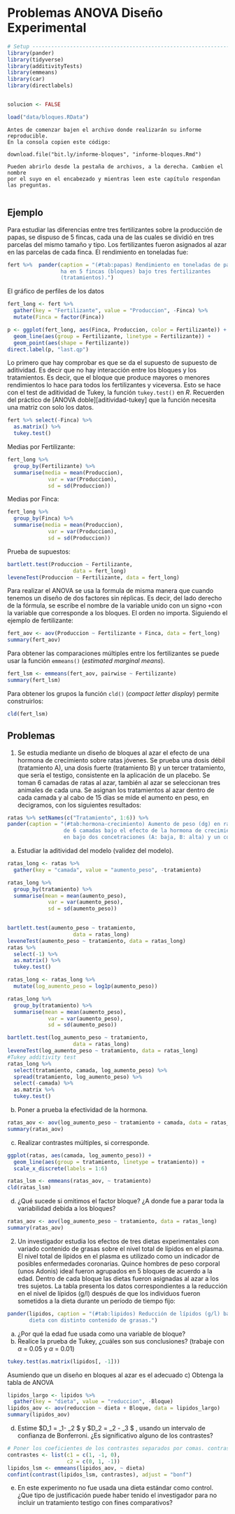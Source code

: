 # Problemas ANOVA Diseño Experimental


```r
# Setup -------------------------------------------------------------------
library(pander)
library(tidyverse)
library(additivityTests)
library(emmeans)
library(car)
library(directlabels)


solucion <- FALSE

load("data/bloques.RData")
```

```block
Antes de comenzar bajen el archivo donde realizarán su informe reproducible. 
En la consola copien este código:

```

`download.file("bit.ly/informe-bloques", "informe-bloques.Rmd")`

```block
Pueden abrirlo desde la pestaña de archivos, a la derecha. Cambien el nombre 
por el suyo en el encabezado y mientras leen este capítulo respondan las preguntas.


```

## Ejemplo

Para estudiar las diferencias entre tres fertilizantes sobre la
producción de papas, se dispuso de 5 fincas, cada una de las cuales se dividió
en tres parcelas del mismo tamaño y tipo. Los fertilizantes fueron asignados al
azar en las parcelas de cada finca. El rendimiento en toneladas fue:


```r
fert %>%  pander(caption = "(#tab:papas) Rendimiento en toneladas de papa por
                 ha en 5 fincas (bloques) bajo tres fertilizantes 
                 (tratamientos).")

```

El gráfico de perfiles de los datos

```r
fert_long <- fert %>%
  gather(key = "Fertilizante", value = "Produccion", -Finca) %>% 
  mutate(Finca = factor(Finca))

p <- ggplot(fert_long, aes(Finca, Produccion, color = Fertilizante)) +
  geom_line(aes(group = Fertilizante, linetype = Fertilizante)) +
  geom_point(aes(shape = Fertilizante))
direct.label(p, "last.qp")
```

Lo primero que hay comprobar es que se da el supuesto de supuesto de aditividad.
Es decir que no hay interacción entre los bloques y los tratamientos. Es decir,
que el bloque que produce mayores o menores rendimientos lo hace para todos los 
fertilizantes y viceversa. Esto se hace con el test de aditividad de Tukey, 
la función `tukey.test()` en *R*. Recuerden del práctico de 
[ANOVA doble][aditividad-tukey] que la función necesita una matriz con solo
los datos.

```r
fert %>% select(-Finca) %>% 
  as.matrix() %>% 
  tukey.test()
```

Medias por Fertilizante:

```r
fert_long %>% 
  group_by(Fertilizante) %>% 
  summarise(media = mean(Produccion),
             var = var(Produccion),
             sd = sd(Produccion))
```

Medias por Finca:

```r
fert_long %>% 
  group_by(Finca) %>% 
  summarise(media = mean(Produccion),
             var = var(Produccion),
             sd = sd(Produccion))
```

Prueba de supuestos:

```r
bartlett.test(Produccion ~ Fertilizante, 
                     data = fert_long)
leveneTest(Produccion ~ Fertilizante, data = fert_long)

```

Para realizar el ANOVA se usa la formula de misma manera que cuando tenemos un diseño
de dos factores sin réplicas. Es decir, del lado derecho de la fórmula, se escribe
el nombre de la variable unido con un signo `+`con la variable que corresponde a los
bloques. El orden no importa. Siguiendo el ejemplo de fertilizante:

```r
fert_aov <- aov(Produccion ~ Fertilizante + Finca, data = fert_long)
summary(fert_aov)
```

Para obtener las comparaciones múltiples entre los fertilizantes se puede usar
la función `emmeans()` (*estimated marginal means*).

```r
fert_lsm <- emmeans(fert_aov, pairwise ~ Fertilizante)
summary(fert_lsm)
```

Para obtener los grupos la función `cld()` (*compact letter display*) permite 
construirlos:

```r
cld(fert_lsm)
```


## Problemas

1. Se estudia mediante un diseño de bloques al azar el efecto de una hormona
de crecimiento sobre ratas jóvenes. Se prueba una dosis débil (tratamiento A),
una dosis fuerte (tratamiento B) y un tercer tratamiento, que sería el testigo,
consistente en la aplicación de un placebo. Se toman 6 camadas de ratas al
azar, también al azar se seleccionan tres animales de cada una. Se asignan
los tratamientos al azar dentro de cada camada y al cabo de 15 días se mide el
aumento en peso, en decigramos, con los siguientes resultados:

```r
ratas %>% setNames(c("Tratamiento", 1:6)) %>% 
pander(caption = "(#tab:hormona-crecimiento) Aumento de peso (dg) en ratas
                  de 6 camadas bajo el efecto de la hormona de crecimiento
                  en bajo dos concetraciones (A: baja, B: alta) y un control.")
```

a)	Estudiar la aditividad del modelo (validez del modelo).

```r
ratas_long <- ratas %>% 
  gather(key = "camada", value = "aumento_peso", -tratamiento)

ratas_long %>% 
  group_by(tratamiento) %>% 
  summarise(mean = mean(aumento_peso),
             var = var(aumento_peso),
             sd = sd(aumento_peso))
  

bartlett.test(aumento_peso ~ tratamiento, 
                     data = ratas_long)
leveneTest(aumento_peso ~ tratamiento, data = ratas_long)
ratas %>%
  select(-1) %>% 
  as.matrix() %>% 
  tukey.test()


```

```r
ratas_long <- ratas_long %>% 
  mutate(log_aumento_peso = log1p(aumento_peso))

ratas_long %>% 
  group_by(tratamiento) %>% 
  summarise(mean = mean(aumento_peso),
             var = var(aumento_peso),
             sd = sd(aumento_peso))

bartlett.test(log_aumento_peso ~ tratamiento, 
                     data = ratas_long)
leveneTest(log_aumento_peso ~ tratamiento, data = ratas_long)
#Tukey additivity test
ratas_long %>% 
  select(tratamiento, camada, log_aumento_peso) %>%
  spread(tratamiento, log_aumento_peso) %>% 
  select(-camada) %>% 
  as.matrix %>% 
  tukey.test()

```

b)	Poner a prueba la efectividad de la hormona.

```r
ratas_aov <- aov(log_aumento_peso ~ tratamiento + camada, data = ratas_long)
summary(ratas_aov)
```


c)	Realizar contrastes múltiples, si corresponde.

```r
ggplot(ratas, aes(camada, log_aumento_peso)) +
  geom_line(aes(group = tratamiento, linetype = tratamiento)) +
  scale_x_discrete(labels = 1:6)
```

```r
ratas_lsm <- emmeans(ratas_aov, ~ tratamiento)
cld(ratas_lsm)
```

d) ¿Qué sucede si omitimos el factor bloque? ¿A donde fue a parar toda la 
variabilidad debida a los bloques?

```r
ratas_aov <- aov(log_aumento_peso ~ tratamiento, data = ratas_long)
summary(ratas_aov)
```


2. Un investigador estudia los efectos de tres dietas experimentales con
variado contenido de grasas sobre el nivel total de lípidos en el plasma. El
nivel total de lípidos en el plasma es utilizado como un indicador de posibles
enfermedades coronarias. Quince hombres de peso corporal (unos Adonis) ideal
fueron agrupados en 5 bloques de acuerdo a la edad. Dentro de cada bloque las
dietas fueron asignadas al azar a los tres sujetos. La tabla presenta los datos
correspondientes a la reducción en el nivel de lípidos (g/l) después de que los
individuos fueron sometidos a la dieta durante un período de tiempo fijo:

```r
pander(lipidos, caption = "(#tab:lipidos) Reducción de lípidos (g/l) bajo tres
       dieta con distinto contenido de grasas.")
```


a) ¿Por qué la edad fue usada como una variable de bloque? 
b) Realice la prueba
de Tukey, ¿cuáles son sus conclusiones? (trabaje con $\alpha$ = 0.05 y 
$\alpha$ = 0.01)

```r
tukey.test(as.matrix(lipidos[, -1])) 
```

Asumiendo que un diseño en bloques al azar es el adecuado 
c) Obtenga la tabla de ANOVA 
```r
lipidos_largo <- lipidos %>% 
  gather(key = "dieta", value = "reduccion", -Bloque) 
lipidos_aov <- aov(reduccion ~ dieta + Bloque, data = lipidos_largo)
summary(lipidos_aov) 
```


d) Estime $D_1 = \mu_1- \mu_2 $ y $D_2 = \mu_2 - \mu_3 $ , usando un
intervalo de confianza de Bonferroni. ¿Es significativo alguno de los contrastes?

```r
# Poner los coeficientes de los contrastes separados por comas. contrastres
contrastes <- list(c1 = c(1, -1, 0),
                   c2 = c(0, 1, -1))
lipidos_lsm <- emmeans(lipidos_aov, ~ dieta)
confint(contrast(lipidos_lsm, contrastes), adjust = "bonf")
```

e) En este experimento no fue usada una dieta estándar como control. ¿Que
tipo de justificación puede haber tenido el investigador para no incluir un
tratamiento testigo con fines comparativos?




